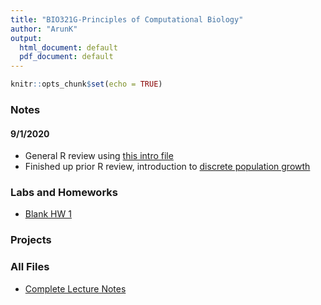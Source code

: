```yaml
---
title: "BIO321G-Principles of Computational Biology"
author: "ArunK"
output:
  html_document: default
  pdf_document: default
---
```


```r
knitr::opts_chunk$set(echo = TRUE)
```

### Notes

#### 9/1/2020
- General R review using [this intro file](C:/Users/arunk/Desktop/Site Rmd Repo/bio321g-1-introduction.Rmd)
- Finished up prior R review, introduction to [discrete population growth](C:/Users/arunk/Desktop/Site Rmd Repo/bio321g-2-1-discrete-population-growth.Rmd)

### Labs and Homeworks
- [Blank HW 1](C:/Users/arunk/Desktop/Site Rmd Repo/hw_assignment_1.pdf)

### Projects

### All Files
- [Complete Lecture Notes](C:/Users/arunk/Desktop/Site Rmd Repo/bio321g-lecture-notes.pdf)
